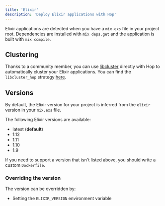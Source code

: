 ```yaml
---
title: 'Elixir'
description: 'Deploy Elixir applications with Hop'
---
```


<Snippet file="nixpacks-notice.mdx" />

Elixir applications are detected when you have a `mix.exs` file in your project root. Dependencies are installed with `mix deps.get` and the application is built with `mix compile`.

## Clustering

Thanks to a community member, you can use [libcluster](https://github.com/bitwalker/libcluster) directly with Hop to automatically cluster your Elixir applications. You can find the `libcluster_hop` strategy [here](https://github.com/hiett/libcluster_hop).

## Versions

By default, the Elixir version for your project is inferred from the `elixir` version in your `mix.exs` file.

The following Elixir versions are available:

- latest (**default**)
- 1.12
- 1.11
- 1.10
- 1.9

If you need to support a version that isn't listed above, you should write a custom `Dockerfile`.

### Overriding the version

The version can be overridden by:

- Setting the `ELIXIR_VERSION` environment variable
